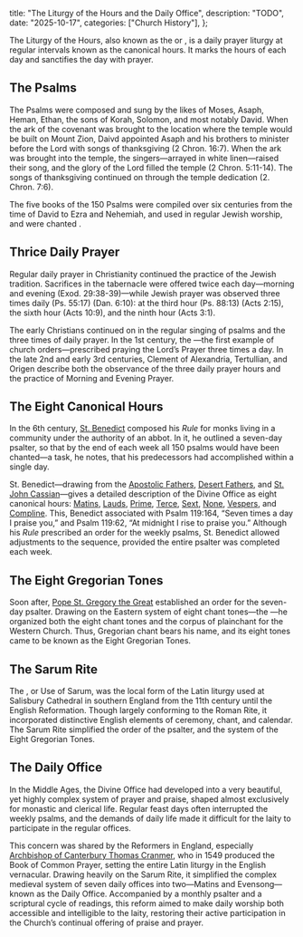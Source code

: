   title: "The Liturgy of the Hours and the Daily Office",
  description: "TODO",
  date: "2025-10-17",
  categories: ["Church History"],
};

The Liturgy of the Hours, also known as the <Definition lang="latin" anchor="officium" text="Divine Office" /> or *<Definition lang="latin" anchor="opus-dei" text="Opus Dei" />*, is a daily prayer liturgy at regular intervals known as the canonical hours. It marks the hours of each day and sanctifies the day with prayer.

## The Psalms

The Psalms were composed and sung by the likes of Moses, Asaph, Heman, Ethan, the sons of Korah, Solomon, and most notably David. When the ark of the covenant was brought to the location where the temple would be built on Mount Zion, Daivd appointed Asaph and his brothers to minister before the Lord with songs of thanksgiving (2 Chron. 16:7). When the ark was brought into the temple, the singers—arrayed in white linen—raised their song, and the glory of the Lord filled the temple (2 Chron. 5:11-14). The songs of thanksgiving continued on through the temple dedication (2. Chron. 7:6).

The five books of the 150 Psalms were compiled over six centuries from the time of David to Ezra and Nehemiah, and used in regular Jewish worship, and were chanted <Definition lang="english" anchor="antiphonally" text="antiphonally" />.

## Thrice Daily Prayer

Regular daily prayer in Christianity continued the practice of the Jewish tradition. Sacrifices in the tabernacle were offered twice each day—morning and evening (Exod. 29:38-39)—while Jewish prayer was observed three times daily (Ps. 55:17) (Dan. 6:10): at the third hour (Ps. 88:13) (Acts 2:15), the sixth hour (Acts 10:9), and the ninth hour (Acts 3:1).

The early Christians continued on in the regular singing of psalms and the three times of daily prayer. In the 1st century, the *<Definition lang="greek" anchor="didakhe" text="Didache" />*—the first example of church orders—prescribed praying the Lord’s Prayer three times a day. In the late 2nd and early 3rd centuries, Clement of Alexandria, Tertullian, and Origen describe both the observance of the three daily prayer hours and the practice of Morning and Evening Prayer.

## The Eight Canonical Hours

In the 6th century, [St. Benedict](/people/saints/medieval/benedict-of-nursia) composed his *Rule* for monks living in a community under the authority of an abbot. In it, he outlined a seven-day psalter, so that by the end of each week all 150 psalms would have been chanted—a task, he notes, that his predecessors had accomplished within a single day.

St. Benedict—drawing from the [Apostolic Fathers](/people/saints/apostolic-fathers), [Desert Fathers](/people/saints/desert-fathers), and [St. John Cassian](/people/saints/early/john-cassian)—gives a detailed description of the Divine Office as eight canonical hours: [Matins](/glossary/liturgical-terms#matins), [Lauds](/glossary/liturgical-terms#lauds), [Prime](/glossary/liturgical-terms#prime), [Terce](/glossary/liturgical-terms#terce), [Sext](/glossary/liturgical-terms#sext), [None](/glossary/liturgical-terms#none), [Vespers](/glossary/liturgical-terms#vespers), and [Compline](/glossary/liturgical-terms#compline). This, Benedict associated with Psalm 119:164, “Seven times a day I praise you,” and Psalm 119:62, “At midnight I rise to praise you.” Although his *Rule* prescribed an order for the weekly psalms, St. Benedict allowed adjustments to the sequence, provided the entire psalter was completed each week.

## The Eight Gregorian Tones

Soon after, [Pope St. Gregory the Great](/people/saints/latin-fathers/gregory-the-great) established an order for the seven-day psalter. Drawing on the Eastern system of eight chant tones—the <Definition lang="greek" anchor="octoechos" text="Octoechos" />—he organized both the eight chant tones and the corpus of plainchant for the Western Church. Thus, Gregorian chant bears his name, and its eight tones came to be known as the Eight Gregorian Tones.

## The Sarum Rite

The <Definition lang="english" anchor="sarum" text="Sarum Rite" />, or Use of Sarum, was the local form of the Latin liturgy used at Salisbury Cathedral in southern England from the 11th century until the English Reformation. Though largely conforming to the Roman Rite, it incorporated distinctive English elements of ceremony, chant, and calendar. The Sarum Rite simplified the order of the psalter, and the system of the Eight Gregorian Tones.

## The Daily Office

In the Middle Ages, the Divine Office had developed into a very beautiful, yet highly complex system of prayer and praise, shaped almost exclusively for monastic and clerical life. Regular feast days often interrupted the weekly psalms, and the demands of daily life made it difficult for the laity to participate in the regular offices.

This concern was shared by the Reformers in England, especially [Archbishop of Canterbury Thomas Cranmer](/meditations/a-brief-history-of-the-reformation-part-3#the-book-of-common-prayer), who in 1549 produced the Book of Common Prayer, setting the entire Latin liturgy in the English vernacular. Drawing heavily on the Sarum Rite, it simplified the complex medieval system of seven daily offices into two—Matins and Evensong—known as the Daily Office. Accompanied by a monthly psalter and a scriptural cycle of readings, this reform aimed to make daily worship both accessible and intelligible to the laity, restoring their active participation in the Church’s continual offering of praise and prayer.
